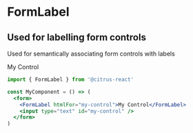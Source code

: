 
<Meta title="Forms|FormLabel" component={FormLabel} />

# FormLabel

## Used for labelling form controls

Used for semantically associating form controls with labels

<Preview>
  <Story name="with required props">
    <FormLabel htmlFor="my-control">My Control</FormLabel>
  </Story>
</Preview>

```jsx
import { FormLabel } from '@citrus-react'

const MyComponent = () => (
  <form>
    <FormLabel htmlFor="my-control">My Control</FormLabel>
    <input type="text" id="my-control" />
  </form>
)
```
